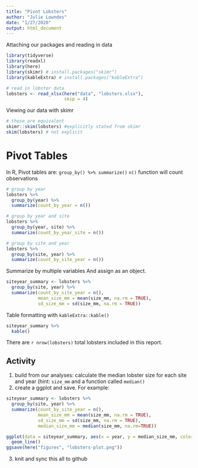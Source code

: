 ```yaml
---
title: "Pivot Lobsters"
author: "Julie Lowndes"
date: "1/27/2020"
output: html_document
---
```


Attaching our packages and reading in data

```r
library(tidyverse)
library(readxl)
library(here)
library(skimr) # install.packages("skimr")
library(kableExtra) # install.packages("kableExtra")

# read in lobster data
lobsters <- read_xlsx(here("data", "lobsters.xlsx"),
                      skip = 4)
```

Viewing our data with skimr

```r
# these are equivalent
skimr::skim(lobsters) #explicitly stated from skimr
skim(lobsters) # not explicit
```

# Pivot Tables
In R, Pivot tables are: `group_by() %>% summarize()`
`n()` function will count observations
```r
# group by year
lobsters %>%
  group_by(year) %>%
  summarize(count_by_year = n())

# group by year and site
lobsters %>%
  group_by(year, site) %>%
  summarize(count_by_year_site = n())

# group by site and year
lobsters %>%
  group_by(site, year) %>%
  summarize(count_by_site_year = n())

```

Summarize by multiple variables
And assign as an object. 
```r
siteyear_summary <- lobsters %>%
  group_by(site, year) %>%
  summarize(count_by_site_year = n(),
            mean_size_mm = mean(size_mm, na.rm = TRUE),
            sd_size_mm = sd(size_mm, na.rm = TRUE))
```

Table formatting with `kableExtra::kable()`
```r
siteyear_summary %>%
  kable()
```

There are `r nrow(lobsters)` total lobsters included in this report. 

## Activity
1. build from our analyses: calculate the median lobster size for each site and year (hint: `size_mm` and a function called `median()`
2. create a ggplot and save. For example:
```r
siteyear_summary <- lobsters %>%
  group_by(site, year) %>%
  summarize(count_by_site_year = n(),
            mean_size_mm = mean(size_mm, na.rm = TRUE),
            sd_size_mm = sd(size_mm, na.rm = TRUE),
            median_size_mm = median(size_mm, na.rm=TRUE))

ggplot(data = siteyear_summary, aes(x = year, y = median_size_mm, color = site)) +
  geom_line()
ggsave(here("figures", "lobsters-plot.png"))  
```
3. knit and sync this all to github


